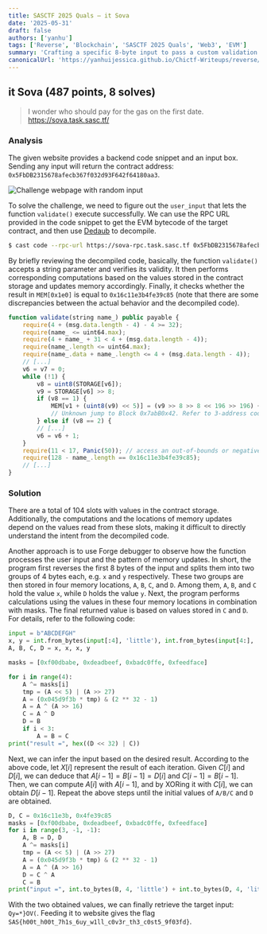 ```yaml
---
title: SASCTF 2025 Quals – it Sova
date: '2025-05-31'
draft: false
authors: ['yanhu']
tags: ['Reverse', 'Blockchain', 'SASCTF 2025 Quals', 'Web3', 'EVM']
summary: 'Crafting a specific 8-byte input to pass a custom validation function.'
canonicalUrl: 'https://yanhuijessica.github.io/Chictf-Writeups/reverse/it_sova/'
---
```


## it Sova (487 points, 8 solves)

> I wonder who should pay for the gas on the first date. 
> https://sova.task.sasc.tf/

### Analysis

The given website provides a backend code snippet and an input box. Sending any input will return the contract address: `0x5FbDB2315678afecb367f032d93F642f64180aa3`.

![Challenge webpage with random input](/static/images/sasctf-2025-quals/it-sova/random.png)

To solve the challenge, we need to figure out the `user_input` that lets the function `validate()` execute successfully. We can use the RPC URL provided in the code snippet to get the EVM bytecode of the target contract, and then use [Dedaub](https://app.dedaub.com/decompile?md5=5839b77f57f813e8397b19b592b4111f) to decompile.

```bash
$ cast code --rpc-url https://sova-rpc.task.sasc.tf 0x5FbDB2315678afecb367f032d93F642f64180aa3
```

By briefly reviewing the decompiled code, basically, the function `validate()` accepts a string parameter and verifies its validity. It then performs corresponding computations based on the values stored in the contract storage and updates memory accordingly. Finally, it checks whether the result in `MEM[0x1e0]` is equal to `0x16c11e3b4fe39c85` (note that there are some discrepancies between the actual behavior and the decompiled code).

```js
function validate(string name_) public payable { 
    require(4 + (msg.data.length - 4) - 4 >= 32);
    require(name_ <= uint64.max);
    require(4 + name_ + 31 < 4 + (msg.data.length - 4));
    require(name_.length <= uint64.max);
    require(name_.data + name_.length <= 4 + (msg.data.length - 4));
    // [...]
    v6 = v7 = 0;
    while (!1) {
        v8 = uint8(STORAGE[v6]);
        v9 = STORAGE[v6] >> 8;
        if (v8 == 1) {
            MEM[v1 + (uint8(v9) << 5)] = (v9 >> 8 >> 8 << 196 >> 196) + MEM[v1 + (uint8(v9 >> 8) << 5)];
            // Unknown jump to Block 0x7abB0x42. Refer to 3-address code (TAC);
        } else if (v8 == 2) {
        // [...]
        v6 = v6 + 1;
    }
    require(11 < 17, Panic(50)); // access an out-of-bounds or negative index of bytesN array or slice
    require(128 - name_.length == 0x16c11e3b4fe39c85);
    // [...]
}
```

### Solution

There are a total of 104 slots with values in the contract storage. Additionally, the computations and the locations of memory updates depend on the values read from these slots, making it difficult to directly understand the intent from the decompiled code.

Another approach is to use Forge debugger to observe how the function processes the user input and the pattern of memory updates. In short, the program first reverses the first 8 bytes of the input and splits them into two groups of 4 bytes each, e.g. `x` and `y` respectively. These two groups are then stored in four memory locations, `A`, `B`, `C`, and `D`. Among them, `A`, `B`, and `C` hold the value `x`, while `D` holds the value `y`. Next, the program performs calculations using the values in these four memory locations in combination with masks. The final returned value is based on values stored in `C` and `D`. For details, refer to the following code:

```py
input = b"ABCDEFGH"
x, y = int.from_bytes(input[:4], 'little'), int.from_bytes(input[4:], 'little')
A, B, C, D = x, x, x, y

masks = [0xf00dbabe, 0xdeadbeef, 0xbadc0ffe, 0xfeedface]

for i in range(4):
    A ^= masks[i]
    tmp = (A << 5) | (A >> 27)
    A = (0x045d9f3b * tmp) & (2 ** 32 - 1)
    A = A ^ (A >> 16)
    C = A ^ D
    D = B
    if i < 3:
        A = B = C
print("result =", hex((D << 32) | C))
```

Next, we can infer the input based on the desired result. According to the above code, let $X[i]$ represent the result of each iteration. Given $C[i]$ and $D[i]$, we can deduce that $A[i-1]=B[i-1]=D[i]$ and $C[i-1]=B[i-1]$. Then, we can compute $A[i]$ with $A[i-1]$, and by XORing it with $C[i]$, we can obtain $D[i-1]$. Repeat the above steps until the initial values of `A/B/C` and `D` are obtained.

```py
D, C = 0x16c11e3b, 0x4fe39c85
masks = [0xf00dbabe, 0xdeadbeef, 0xbadc0ffe, 0xfeedface]
for i in range(3, -1, -1):
    A, B = D, D
    A ^= masks[i]
    tmp = (A << 5) | (A >> 27)
    A = (0x045d9f3b * tmp) & (2 ** 32 - 1)
    A = A ^ (A >> 16)
    D = C ^ A
    C = B
print("input =", int.to_bytes(B, 4, 'little') + int.to_bytes(D, 4, 'little'))
```

With the two obtained values, we can finally retrieve the target input: `Qy=*}OV(`. Feeding it to website gives the flag `SAS{h00t_h00t_7h1s_6uy_w1ll_c0v3r_th3_c0st5_9f03fd}`.